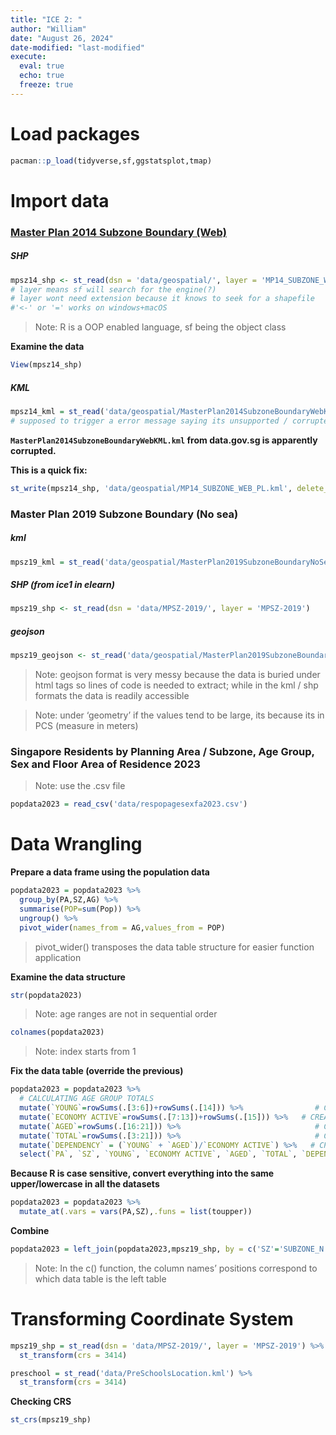 ```yaml
---
title: "ICE 2: "
author: "William"
date: "August 26, 2024"
date-modified: "last-modified"
execute: 
  eval: true
  echo: true
  freeze: true
---
```


# Load packages

```r
pacman::p_load(tidyverse,sf,ggstatsplot,tmap)
```

# Import data

### [**Master Plan 2014 Subzone Boundary (Web)**](https://beta.data.gov.sg/datasets?query=Master+Plan+2014+Subzone+Boundary+%28Web%29&resultId=d_5cb80a95445f236737f6bc2bfe5f159d)

##### **SHP**

```r
mpsz14_shp <- st_read(dsn = 'data/geospatial/', layer = 'MP14_SUBZONE_WEB_PL')
# layer means sf will search for the engine(?)
# layer wont need extension because it knows to seek for a shapefile
#'<-' or '=' works on windows+macOS
```

> Note: R is a OOP enabled language, sf being the object class

**Examine the data**

```r
View(mpsz14_shp)
```

##### **KML**

```r
mpsz14_kml = st_read('data/geospatial/MasterPlan2014SubzoneBoundaryWebKML.kml')
# supposed to trigger a error message saying its unsupported / corrupted
```

**`MasterPlan2014SubzoneBoundaryWebKML.kml` from data.gov.sg is apparently corrupted.**

**This is a quick fix:**

```r
st_write(mpsz14_shp, 'data/geospatial/MP14_SUBZONE_WEB_PL.kml', delete_dsn = TRUE)
```

### **Master Plan 2019 Subzone Boundary (No sea)**

##### **kml**

```r
mpsz19_kml = st_read('data/geospatial/MasterPlan2019SubzoneBoundaryNoSeaKML.kml')
```

##### **SHP** (from ice1 in elearn)

```r
mpsz19_shp <- st_read(dsn = 'data/MPSZ-2019/', layer = 'MPSZ-2019')
```

##### **geojson**

```r
mpsz19_geojson <- st_read('data/geospatial/MasterPlan2019SubzoneBoundaryNoSeaGEOJSON.geojson')
```

> Note: geojson format is very messy because the data is buried under html tags so lines of code is needed to extract; while in the kml / shp formats the data is readily accessible

> Note: under 'geometry' if the values tend to be large, its because its in PCS (measure in meters)

### Singapore Residents by Planning Area / Subzone, Age Group, Sex and Floor Area of Residence 2023

> Note: use the .csv file

```r
popdata2023 = read_csv('data/respopagesexfa2023.csv')
```

# Data Wrangling

**Prepare a data frame using the population data**

```r
popdata2023 = popdata2023 %>% 
  group_by(PA,SZ,AG) %>% 
  summarise(POP=sum(Pop)) %>% 
  ungroup() %>% 
  pivot_wider(names_from = AG,values_from = POP)
```

> pivot_wider() transposes the data table structure for easier function application

**Examine the data structure**

```r
str(popdata2023)
```

> Note: age ranges are not in sequential order

```r
colnames(popdata2023)
```

> Note: index starts from 1

**Fix the data table (override the previous)**

```r
popdata2023 = popdata2023 %>% 
  # CALCULATING AGE GROUP TOTALS
  mutate(`YOUNG`=rowSums(.[3:6])+rowSums(.[14])) %>%                # CREATES new col 'YOUNG'
  mutate(`ECONOMY ACTIVE`=rowSums(.[7:13])+rowSums(.[15])) %>%   # CREATES new col `ECONOMY ACTIVE`
  mutate(`AGED`=rowSums(.[16:21])) %>%                              # CREATES new col `AGED`
  mutate(`TOTAL`=rowSums(.[3:21])) %>%                              # CREATES new col `TOTAL`
  mutate(`DEPENDENCY` = (`YOUNG` + `AGED`)/`ECONOMY ACTIVE`) %>%   # CREATES new col `DEPENDENCY` to calculate dependency ratio
  select(`PA`, `SZ`, `YOUNG`, `ECONOMY ACTIVE`, `AGED`, `TOTAL`, `DEPENDENCY`) # determines column order and contents in OUTPUT DATASET

```

**Because R is case sensitive, convert everything into the same upper/lowercase in all the datasets**

```r
popdata2023 = popdata2023 %>% 
  mutate_at(.vars = vars(PA,SZ),.funs = list(toupper))
```

**Combine**

```r
popdata2023 = left_join(popdata2023,mpsz19_shp, by = c('SZ'='SUBZONE_N'))
```

> Note: In the c() function, the column names' positions correspond to which data table is the left table

# Transforming Coordinate System

```r
mpsz19_shp = st_read(dsn = 'data/MPSZ-2019/', layer = 'MPSZ-2019') %>% # piping caches for next operation, saving memory
  st_transform(crs = 3414)
```

```r
preschool = st_read('data/PreSchoolsLocation.kml') %>% 
  st_transform(crs = 3414)
```

**Checking CRS**

```r
st_crs(mpsz19_shp)
```
